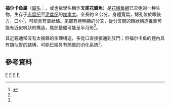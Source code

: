 {{Automatic Taxobox
| taxon = Furcacauda
| authority = Wilson & Caldwell, 1998<ref name = "Wilson"/>
| image = Furcacauda_heintzae.jpg
| image_width = 250px
| image_caption = 海氏福爾卡魚的復原圖
| fossil_range = [[志留紀|志留紀]]至[[泥盆紀|泥盆紀]],{{fossilrange|443|359}}<ref name=Wilson1993>{{cite journal
 | author = Mark V. H. Wilson
 | coauthors = Michael W. Caldwell
 | year = 1993
 | title = New Silurian and Devonian fork-tailed 'thelodonts' are jawless vertebrates with stomachs and deep bodies
 | journal = Nature 
 | volume = 361
 | issue = 6411
 | pages = 442–444
 | doi = 10.1038/361442a0
}}</ref>
| type_species = '''海氏福爾卡魚<br />''Furcacauda heintzae'''''
| type_species_authority = (Dineley & Loeffler, 1976)<ref name = "Dineley">{{cite journal | author = D. L. Dineley, E. J. Loeffler | year = 1976 | title = "Ostracoderm Faunas of the Delorme and associated Siluro-Devonian Formations, North West Territories, Canada" | journal = ''Special Papers in Palaeontology'' | volume = 18 | pages = 參閱152–154, pl. 22 | url = http://cdn.palass.org/publications/special_papers_in_palaeontology/spp_18/pdf/spp18_pp1-214.pdf | access-date = 2018-06-30 | archive-url = https://web.archive.org/web/20151019172630/http://cdn.palass.org/publications/special_papers_in_palaeontology/spp_18/pdf/spp18_pp1-214.pdf | archive-date = 2015-10-19 | dead-url = yes }}</ref>
| subdivision_ranks = 其他[[物種|物種]]
| subdivision =
* '''弗氏福爾卡魚 ''F. fredholmae'''''<br /><small>Wilson & Caldwell, 1998</small><ref name = "Wilson"/>
| synonyms = 
* '''海氏席格魚 ''Sigurdia heintzae''''' <br><small>Dineley & Loeffler, 1976</small><ref name = "Dineley"/>
}}

'''福尔卡鱼屬'''（[[學名|屬名]]：{{lang|la|''Furcacauda''}}，或也依學名稱作'''叉尾花鱗魚'''）是[[花鳞鱼綱|花鳞鱼綱]]已灭绝的一种生物，生存于[[志留纪|志留纪]]至[[泥盆纪|泥盆纪]]的[[加拿大|加拿大]]。全長約 9 公分。身體寬扁，鰓孔位於眼後方，口小<ref name = "Wilson">{{cite journal | author = M. V. H. Wilson, M. W. Caldwell | year = 1998 | title = "The Furcacaudiformes: a new order of jawless vertebrates with thelodont scales, based on articulated Silurian and Devonian fossils from northern Canada" | journal = ''Journal of Vertebrate Paleontology'' | volume = 18 | number = 1 | pages = 10–29 | doi = 10.1080/02724634.1998.10011031 | issn = 1937-2809 }}</ref>，可能具有葉狀鰭。尾部有極明顯的分叉，從分叉間的棘狀構造推測可能有近似帆狀的構造，尾部整體可能呈半月形<ref name=Wilson1993/>。

其近親通常沒有太複雜的生理構造，多從口直接接通到肛門；但福尔卡鱼的體內具有類似胃的結構，可能已經具有簡單的消化系統<ref name=Wilson1993/>。

== 參考資料 ==
{{reflist}}


{{花鱗魚綱}}
{{taxonbar}}
[[Category:_1998年描述的分类群|F]]
[[Category:花鱗魚綱|F]]
[[Category:志留纪鱼类|F]]
[[Category:泥盆纪鱼类|F]]
{{fish-stub}}